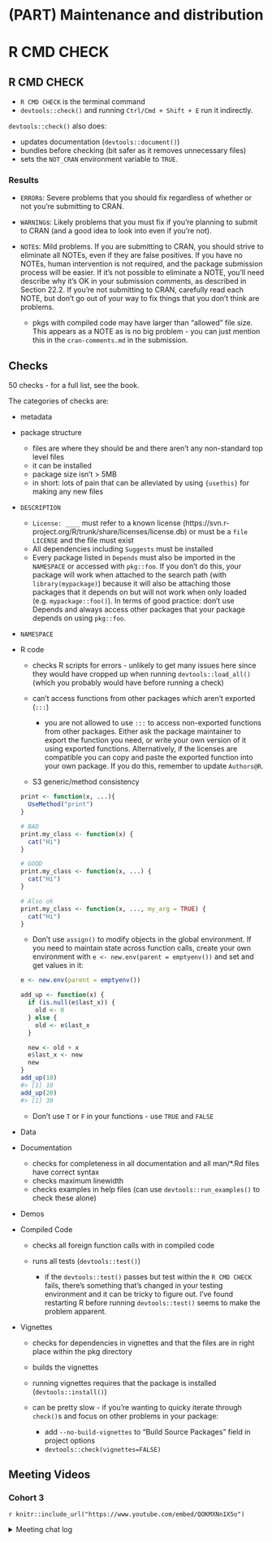 # (PART) Maintenance and distribution {-}

# R CMD CHECK


## R CMD CHECK

- `R CMD CHECK` is the terminal command
- `devtools::check()` and running `Ctrl/Cmd + Shift + E` run it indirectly.

`devtools::check()` also does:

- updates documentation (`devtools::document()`)
- bundles before checking (bit safer as it removes unnecessary files)
- sets the `NOT_CRAN` environment variable to `TRUE`.


### Results

- `ERROR`s: Severe problems that you should fix regardless of whether or not you’re submitting to CRAN.
- `WARNING`s: Likely problems that you must fix if you’re planning to submit to CRAN (and a good idea to look into even if you’re not).
- `NOTE`s: Mild problems. If you are submitting to CRAN, you should strive to eliminate all NOTEs, even if they are false positives. If you have no NOTEs, human intervention is not required, and the package submission process will be easier. If it’s not possible to eliminate a NOTE, you’ll need describe why it’s OK in your submission comments, as described in Section 22.2. If you’re not submitting to CRAN, carefully read each NOTE, but don’t go out of your way to fix things that you don’t think are problems.

    - pkgs with compiled code may have larger than "allowed" file size. This appears as a NOTE as is no big problem - you can just mention this in the `cran-comments.md` in the submission.


## Checks

50 checks - for a full list, see the book.

The categories of checks are:

- metadata
- package structure

    - files are where they should be and there aren't any non-standard top level files
    - it can be installed
    - package size isn't > 5MB
    - in short: lots of pain that can be alleviated by using `{usethis}` for making any new files

- `DESCRIPTION`

    - `License: ____` must refer to a known license (https://svn.r-project.org/R/trunk/share/licenses/license.db) or must be a `file LICENSE` and the file must exist
    - All dependencies including `Suggests` must be installed
    - Every package listed in `Depends` must also be imported in the `NAMESPACE` or accessed with `pkg::foo`. If you don’t do this, your package will work when attached to the search path (with `library(mypackage)`) because it will also be attaching those packages that it depends on but will not work when only loaded (e.g. `mypackage::foo()`). In terms of good practice: don't use Depends and always access other packages that your package depends on using `pkg::foo`.

- `NAMESPACE`
- R code

    - checks R scripts for errors - unlikely to get many issues here since they would have cropped up when running `devtools::load_all()` (which you probably would have before running a check)
    - can't access functions from other packages which aren't exported (`:::`)

        - you are not allowed to use `:::` to access non-exported functions from other packages. Either ask the package maintainer to export the function you need, or write your own version of it using exported functions. Alternatively, if the licenses are compatible you can copy and paste the exported function into your own package. If you do this, remember to update `Authors@R`.
    
    - S3 generic/method consistency

    ```r
    print <- function(x, ...){
      UseMethod("print")
    }
    
    # BAD
    print.my_class <- function(x) {
      cat("Hi")
    }
    
    # GOOD
    print.my_class <- function(x, ...) {
      cat("Hi")
    }
    
    # Also ok
    print.my_class <- function(x, ..., my_arg = TRUE) {
      cat("Hi")
    }
    ```

    - Don’t use `assign()` to modify objects in the global environment. If you need to maintain state across function calls, create your own environment with `e <- new.env(parent = emptyenv())` and set and get values in it:
        
    ```r
    e <- new.env(parent = emptyenv())
    
    add_up <- function(x) {
      if (is.null(e$last_x)) {
        old <- 0
      } else {
        old <- e$last_x
      }
    
      new <- old + x
      e$last_x <- new
      new
    }
    add_up(10)
    #> [1] 10
    add_up(20)
    #> [1] 30
    ```

    - Don't use `T` or `F` in your functions - use `TRUE` and `FALSE`

- Data
- Documentation

    - checks for completeness in all documentation and all man/*.Rd files have correct syntax
    - checks maximum linewidth
    - checks examples in help files (can use `devtools::run_examples()` to check these alone)

- Demos
- Compiled Code

    - checks all foreign function calls with in compiled code
    - runs all tests (`devtools::test()`)
    
        - if the `devtools::test()` passes but test within the `R CMD CHECK` fails, there's something that's changed in your testing environment and it can be tricky to figure out. I've found restarting R before running `devtools::test()` seems to make the problem apparent.

- Vignettes
    
    - checks for dependencies in vignettes and that the files are in right place within the pkg directory
    - builds the vignettes
    - running vignettes requires that the package is installed (`devtools::install()`)
    - can be pretty slow - if you're wanting to quicky iterate through `check()`s and focus on other problems in your package:
        
        - add `--no-build-vignettes` to "Build Source Packages" field in project options
        - `devtools::check(vignettes=FALSE)`

## Meeting Videos

### Cohort 3

`r knitr::include_url("https://www.youtube.com/embed/QOKMXNn1X5o")`

<details>
<summary> Meeting chat log </summary>

```
00:48:13	Brendan Lam:	I don't know what CRAN reviews, but ROpenSci is pretty transparent about how they do software review: https://devguide.ropensci.org/
01:00:06	Arun Chavan:	omg
01:03:13	Brendan Lam:	Thanks Collin! You've done an exceptionally good job leading this cohort.
01:05:48	Arun Chavan:	https://rfordatascience.slack.com/archives/C0183F9UC2V/p1659977487900379
01:06:22	collinberke:	https://rfordatascience.slack.com/archives/C0183F9UC2V/p1659977487900379
01:08:19	collinberke:	https://avehtari.github.io/ROS-Examples/
01:11:12	Brendan Lam:	Same
```
</details>


<!--
### Cohort 4

`r knitr::include_url("https://www.youtube.com/embed/VIDURL")`

<details>
<summary> Meeting chat log </summary>

```
LOG
```
</details>
-->


<!--
### Cohort 5

`r knitr::include_url("https://www.youtube.com/embed/VIDURL")`

<details>
<summary> Meeting chat log </summary>

```
LOG
```
</details>
-->
